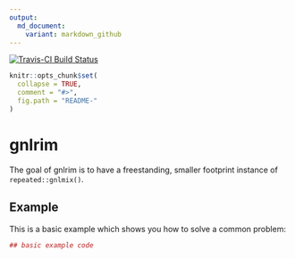```yaml
---
output:
  md_document:
    variant: markdown_github
---
```


<!-- README.md is generated from README.Rmd. Please edit that file -->
[![Travis-CI Build Status](https://travis-ci.org/swihart/gnlrim.svg?branch=master)](https://travis-ci.org/swihart/gnlrim)

```r
knitr::opts_chunk$set(
  collapse = TRUE,
  comment = "#>",
  fig.path = "README-"
)
```

# gnlrim

The goal of gnlrim is to have a freestanding, smaller footprint instance of `repeated::gnlmix()`.

## Example

This is a basic example which shows you how to solve a common problem:

```r
## basic example code
```
